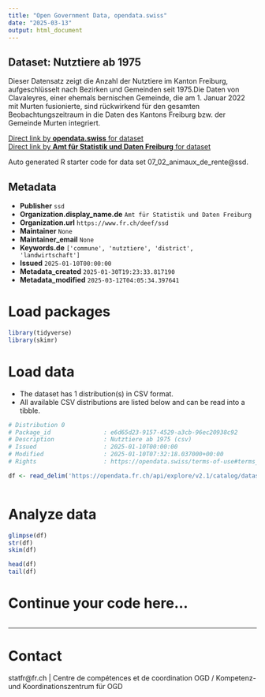 ```yaml
---
title: "Open Government Data, opendata.swiss"
date: "2025-03-13"
output: html_document
---
```


## Dataset: Nutztiere ab 1975

Dieser Datensatz zeigt die Anzahl der Nutztiere im Kanton Freiburg, aufgeschlüsselt nach Bezirken und Gemeinden seit 1975.Die Daten
von Clavaleyres, einer ehemals bernischen Gemeinde, die am 1. Januar 2022 mit
Murten fusionierte, sind rückwirkend für den gesamten Beobachtungszeitraum in
die Daten des Kantons Freiburg bzw. der Gemeinde Murten integriert.

[Direct link by **opendata.swiss** for dataset](https://opendata.swiss/de/dataset/nutztiere-ab-1975)<br>
[Direct link by **Amt für Statistik und Daten Freiburg** for dataset](https://opendata.fr.ch/explore/dataset/07_02_animaux_de_rente/)

Auto generated R starter code for data set 07_02_animaux_de_rente@ssd.

## Metadata

- **Publisher** `ssd`
- **Organization.display_name.de** `Amt für Statistik und Daten Freiburg`
- **Organization.url** `https://www.fr.ch/deef/ssd`
- **Maintainer** `None`
- **Maintainer_email** `None`
- **Keywords.de** `['commune', 'nutztiere', 'district', 'landwirtschaft']`
- **Issued** `2025-01-10T00:00:00`
- **Metadata_created** `2025-01-30T19:23:33.817190`
- **Metadata_modified** `2025-03-12T04:05:34.397641`


# Load packages

```r

library(tidyverse)
library(skimr)

```

# Load data

-   The dataset has 1 distribution(s) in CSV format.
-   All available CSV distributions are listed below and can be read into a tibble.

```r

# Distribution 0
# Package_id               : e6d65d23-9157-4529-a3cb-96ec20938c92
# Description              : Nutztiere ab 1975 (csv)
# Issued                   : 2025-01-10T00:00:00
# Modified                 : 2025-01-10T07:32:18.037000+00:00
# Rights                   : https://opendata.swiss/terms-of-use#terms_by

df <- read_delim('https://opendata.fr.ch/api/explore/v2.1/catalog/datasets/07_02_animaux_de_rente/exports/csv?use_labels=true')



```

# Analyze data

```r

glimpse(df)
str(df)
skim(df)

head(df)
tail(df)

```

# Continue your code here...

```r

```

------------------------------------------------------------------------

# Contact

statfr@fr.ch | Centre de compétences et de coordination OGD / Kompetenz- und Koordinationszentrum für OGD
